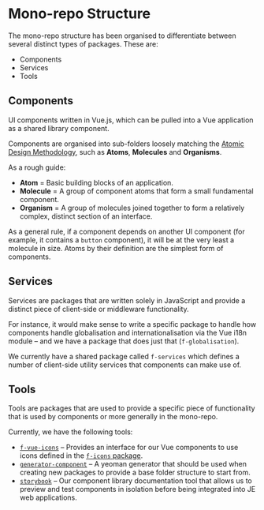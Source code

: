 
<Meta title="Documentation/Getting Started/Structure"/>

# Mono-repo Structure

The mono-repo structure has been organised to differentiate between several distinct types of packages. These are:

- Components
- Services
- Tools

## Components

UI components written in Vue.js, which can be pulled into a Vue application as a shared library component.

Components are organised into sub-folders loosely matching the [Atomic Design Methodology](https://bradfrost.com/blog/post/atomic-web-design/), such as **Atoms**, **Molecules** and **Organisms**.

As a rough guide:
- **Atom** = Basic building blocks of an application.
- **Molecule** = A group of component atoms that form a small fundamental component.
- **Organism** = A group of molecules joined together to form a relatively complex, distinct section of an interface.

As a general rule, if a component depends on another UI component (for example, it contains a `button` component), it will be at the very least a molecule in size. Atoms by their definition are the simplest form of components.

## Services

Services are packages that are written solely in JavaScript and provide a distinct piece of client-side or middleware functionality.

For instance, it would make sense to write a specific package to handle how components handle globalisation and internationalisation via the Vue i18n module – and we have a package that does just that (`f-globalisation`).

We currently have a shared package called `f-services` which defines a number of client-side utility services that components can make use of.

## Tools

Tools are packages that are used to provide a specific piece of functionality that is used by components or more generally in the mono-repo.

Currently, we have the following tools:

- [`f-vue-icons`](https://github.com/justeat/fozzie-components/tree/master/packages/tools/f-vue-icons) – Provides an interface for our Vue components to use icons defined in  the [`f-icons` package](https://github.com/justeat/f-icons).
- [`generator-component`](https://github.com/justeat/fozzie-components/tree/master/packages/tools/generator-component) – A yeoman generator that should be used when creating new packages to provide a base folder structure to start from.
- [`storybook`](https://github.com/justeat/fozzie-components/tree/master/packages/tools/storybook) – Our component library documentation tool that allows us to preview and test components in isolation before being integrated into JE web applications.
